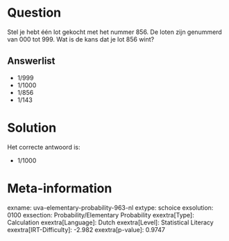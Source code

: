 Question
========

Stel je hebt één lot gekocht met het nummer 856. De loten zijn genummerd
van 000 tot 999. Wat is de kans dat je lot 856 wint?


Answerlist
----------

* 1/999
* 1/1000
* 1/856
* 1/143

Solution
========

Het correcte antwoord is: 

* 1/1000

Meta-information
================
exname: uva-elementary-probability-963-nl
extype: schoice
exsolution: 0100
exsection: Probability/Elementary Probability
exextra[Type]: Calculation
exextra[Language]: Dutch
exextra[Level]: Statistical Literacy
exextra[IRT-Difficulty]: -2.982
exextra[p-value]: 0.9747
